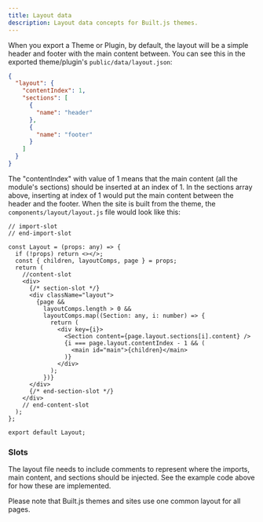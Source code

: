 ```yaml
---
title: Layout data
description: Layout data concepts for Built.js themes.
---
```


When you export a Theme or Plugin, by default, the layout will be a simple header and footer with the main content between. You can see this in the exported theme/plugin's ```public/data/layout.json```:
```json title="public/data/layout.json" copy
{
  "layout": {
    "contentIndex": 1,
    "sections": [
      {
        "name": "header"
      },
      {
        "name": "footer"
      }
    ]
  }
}
```

The "contentIndex" with value of 1 means that the main content (all the module's sections) should be inserted at an index of 1. In the sections array above, inserting at index of 1 would put the main content between the header and the footer.
When the site is built from the theme, the ```components/layout/layout.js``` file would look like this: 

```tsx title="components/layout/layout.tsx" copy
// import-slot
// end-import-slot

const Layout = (props: any) => {
  if (!props) return <></>;
  const { children, layoutComps, page } = props;
  return (
    //content-slot
    <div>
      {/* section-slot */}
      <div className="layout">
        {page &&
          layoutComps.length > 0 &&
          layoutComps.map((Section: any, i: number) => {
            return (
              <div key={i}>
                <Section content={page.layout.sections[i].content} />
                {i === page.layout.contentIndex - 1 && (
                  <main id="main">{children}</main>
                )}
              </div>
            );
          })}
      </div>
      {/* end-section-slot */}
    </div>
    // end-content-slot
  );
};

export default Layout;
```

### Slots
The layout file needs to include comments to represent where the imports, main content, and sections should be injected. See the example code above for how these are implemented.

<Callout type="info">
  Please note that Built.js themes and sites use one common layout for all pages.
</Callout>
